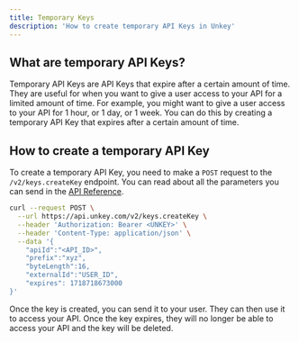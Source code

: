 ```yaml
---
title: Temporary Keys
description: 'How to create temporary API Keys in Unkey'
---
```


## What are temporary API Keys?
Temporary API Keys are API Keys that expire after a certain amount of time. They are useful for when you want to give a user access to your API for a limited amount of time. For example, you might want to give a user access to your API for 1 hour, or 1 day, or 1 week. You can do this by creating a temporary API Key that expires after a certain amount of time.

## How to create a temporary API Key

To create a temporary API Key, you need to make a `POST` request to the `/v2/keys.createKey` endpoint. You can read about all the parameters you can send in the [API Reference](/api-reference/v2/keys/create-api-key).

```bash
curl --request POST \
  --url https://api.unkey.com/v2/keys.createKey \
  --header 'Authorization: Bearer <UNKEY>' \
  --header 'Content-Type: application/json' \
  --data '{
	"apiId":"<API_ID>",
	"prefix":"xyz",
	"byteLength":16,
	"externalId":"USER_ID",
	"expires": 1718718673000
}'
```

Once the key is created, you can send it to your user. They can then use it to access your API. Once the key expires, they will no longer be able to access your API and the key will be deleted.
